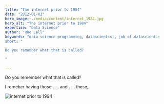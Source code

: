 ```yaml
---
title: "The internet prior to 1984"
date: "2012-01-02"
hero_image: ./media/content/internet_1984.jpg
hero_alt: "The internet prior to 1984"
expertise: "Data Science"
author: "Rho Lall"
keywords: "data science programming, datascientist, job of datascientist, job of data scientist, data driven insights, data driven storytelling, data driven solutions"
short: "

Do you remember what that is called?

"

---
```

Do you remember what that is called?

I remeber having those . . . and  . . . these,

![internet prior to 1994](./media/content/internet_1994.png)

